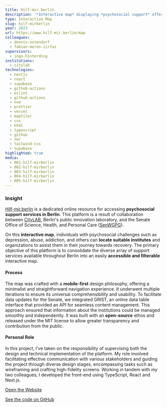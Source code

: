 ```yaml
---
title: Hilf-mir.berlin
description: '*Interactive map* displaying *psychosocial support* offerings and institutions across the city of *Berlin*'
type: Interactive Map
slug: hilf-mirberlin
year: 2023
url: https://www.hilf-mir.berlin/map
colleagues:
  - dennis-ostendorf
  - fabian-moron-zirfas
supervisors:
  - ingo-hinterding
institutions:
  - citylab
technologies:
  - nextjs
  - react
  - supabase
  - github-actions
  - eslint
  - github-actions
  - nvm
  - prettier
  - vercel
  - maptiler
  - css
  - html
  - typescript
  - github
  - swr
  - tailwind-css
  - supabase
highlighted: true
media:
  - 001-hilf-mirberlin
  - 002-hilf-mirberlin
  - 003-hilf-mirberlin
  - 004-hilf-mirberlin
  - 005-hilf-mirberlin
---
```


### Insight

[Hilf-mir.berlin](http://hilf-mir.berlin/) is a dedicated online resource for accessing **psychosocial support services in Berlin**. This platform is a result of collaboration between [CityLAB](https://citylab-berlin.org/), Berlin's public innovation laboratory, and the Senate Office of Science, Health, and Personal Care ([SenWGPG](https://www.berlin.de/sen/wgp/)).

On this **interactive map**, individuals with psychosocial challenges such as depression, abuse, addiction, and others can **locate suitable institutes** and organizations to assist them in their journey towards recovery. The primary objective of this platform is to consolidate the diverse array of support services available throughout Berlin into an easily **accessible and filterable** interactive map.

#### Process

The map was crafted with a **mobile-first** design philosophy, offering a minimalist and straightforward navigation experience. It underwent multiple iterations to ensure its universal comprehensibility and usability. To facilitate data updates for the Senate, we integrated GRIST, an online data table interface that provided an API for seamless content management. This approach ensured that information about the institutions could be managed smoothly and independently. It was built with an **open-source** ethos and released under the MIT license to allow greater transparency and contribution from the public.

#### Personal Role

In this project, I've taken on the responsibility of supervising both the design and technical implementation of the platform. My role involved facilitating effective communication with various stakeholders and guiding the project through diverse design stages, encompassing tasks such as wireframing and crafting high-fidelity screens. Working in tandem with my two colleagues, I developed the front-end using TypeScript, React and Next.js.

[Open the Website](https://hilf-mir.berlin/)

[See the code on GitHub](https://github.com/technologiestiftung/hilf-mir.berlin)

